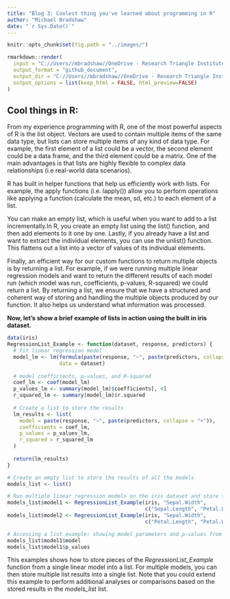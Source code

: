 ```yaml
---
title: "Blog 3: Coolest thing you've learned about programming in R"
author: "Michael Bradshaw"
date: "`r Sys.Date()`" 
---
```


```r
knitr::opts_chunk$set(fig.path = "../images/")
```

```r
rmarkdown::render(
  input = "C://Users//mbradshaw//OneDrive - Research Triangle Institute//Documents//Graduate School Courses//ST 558//Blog Update//mikebrad140.github.io//_RMD//2023-06-27-blog-post-number3.Rmd",
  output_format = "github_document",
  output_dir = "C://Users//mbradshaw//OneDrive - Research Triangle Institute//Documents//Graduate School Courses//ST 558//Blog Update//mikebrad140.github.io//_posts",
  output_options = list(keep_html = FALSE, html_preview=FALSE)
)
```  
## Cool things in R:
From my experience programming  with R, one of the most powerful aspects of R is the list object. Vectors are used to contain multiple items of the same data type, but lists can store multiple items of any kind of data type. For example, the first element of a list could be a vector, the second element could be a data frame, and the third element could be a matrix. One of the main advantages is that lists are highly flexible to complex data relationships (i.e real-world data scenarios).

R has built in helper functions that help us efficiently work with lists. For example, the apply functions (i.e. lapply()) allow you to perform operations like applying a function (calculate the mean, sd, etc.) to each element of a list.

You can make an empty list, which is useful when you want to add to a list incrementally.In R, you create an empty list using the list() function, and then add elements to it one by one. Lastly, if you already have a list and want to extract the individual elements, you can use the unlist() function. This flattens out a list into a vector of values of its individual elements.

Finally, an efficient way for our custom functions to return multiple objects is by returning a list. For example, if we were running multiple linear regression models and want to return the different results of each model run (which model was run, coefficients,  p-values, R-squared) we could return a list. By returning a list, we ensure that we have a structured and coherent way of storing and handling the multiple objects produced by our function. It also helps us understand what information was processed. 

**Now, let's show a brief example of lists in action using the built in iris dataset.**

```r
data(iris)
RegressionList_Example <- function(dataset, response, predictors) {
  # Fit linear regression model
  model_lm <- lm(formula(paste(response, "~", paste(predictors, collapse = "+"))), 
                 data = dataset)
  
  # model coefficients, p-values, and R-squared
  coef_lm <- coef(model_lm)
  p_values_lm <- summary(model_lm)$coefficients[, 4]
  r_squared_lm <- summary(model_lm)$r.squared
  
  # Create a list to store the results
  lm_results <- list(
    model = paste(response, "~", paste(predictors, collapse = "+")),
    coefficients = coef_lm,
    p_values = p_values_lm,
    r_squared = r_squared_lm
  )
  
  return(lm_results)
}

# Create an empty list to store the results of all the models
models_list <- list()

# Run multiple linear regression models on the iris dataset and store the results one by one into our models_list list object.
models_list$model1 <- RegressionList_Example(iris, "Sepal.Width",
                                             c("Sepal.Length", "Petal.Length"))
models_list$model2 <- RegressionList_Example(iris, "Sepal.Width", 
                                             c("Petal.Length", "Petal.Width"))

# Accessing a list example: showing model parameters and p-values from model1
models_list$model1$model
models_list$model1$p_values
```

This examples shows how to store pieces of the _RegressionList_Example_ function from a single linear model into a list. For multiple models, you can then store multiple list results into a single list. Note that you could extend this example to perform additional analyses or comparisons based on the stored results in the _models_list_ list.

